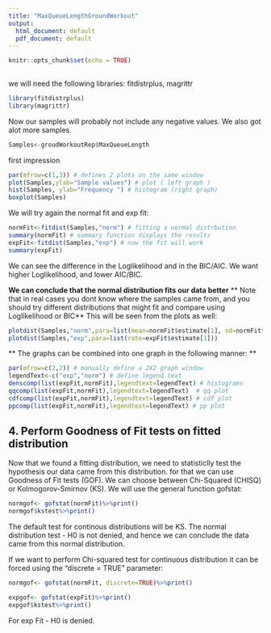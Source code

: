 ```yaml
---
title: "MaxQueueLengthGroundWorkout"
output:
  html_document: default
  pdf_document: default
---
```


```r
knitr::opts_chunk$set(echo = TRUE)
 

```

we will need the following libraries: fitdistrplus, magrittr
```r
library(fitdistrplus)
library(magrittr)
```

Now our samples will probably not include any negative values. We also got alot more samples. 
```r
Samples<-groudWorkoutRep$MaxQueueLength

```

first impression

```r
par(mfrow=c(1,3)) # defines 2 plots on the same window
plot(Samples,ylab="Sample values") # plot ( left graph )
hist(Samples, ylab="Frequency ") # histogram (right graph)
boxplot(Samples)
```

We will try again the normal fit and exp fit:

```r
normFit<-fitdist(Samples,"norm") # fitting a normal distrbution 
summary(normFit) # summary function displays the results 
expFit<-fitdist(Samples,"exp") # now the fit will work 
summary(expFit)
```

We can see the difference in the Loglikelihood and in the BIC/AIC. We want higher Loglikelihood, and lower AIC/BIC.

**We can conclude that the normal distribution fits our data better** 
** Note that in real cases you dont know where the samples came from, and you should try different distributions that might fit and compare using Loglikelihood or BIC** 
This will be seen from the plots as well:
```r
plotdist(Samples,"norm",para=list(mean=normFit$estimate[1], sd=normFit$estimate[2] ) )
plotdist(Samples,"exp",para=list(rate=expFit$estimate[1]))

```



** The graphs can be combined into one graph in the following manner: ** 

```r
par(mfrow=c(2,2)) # manually define a 2X2 graph window 
legendText<-c("exp","norm") # define legend text
denscomp(list(expFit,normFit),legendtext=legendText) # histograms
qqcomp(list(expFit,normFit),legendtext=legendText)  # qq plot
cdfcomp(list(expFit,normFit),legendtext=legendText) # cdf plot
ppcomp(list(expFit,normFit),legendtext=legendText) # pp plot
```


## 4. Perform Goodness of Fit tests on fitted distribution

Now that we found a fitting distribution, we need to statisticlly test the hypothesis our data came from this distribution. for that we can use Goodness of Fit tests (GOF). We can choose between Chi-Squared (CHISQ) or Kolmogorov-Smirnov (KS).
We will use the general function gofstat:

```r
normgof<- gofstat(normFit)%>%print()
normgof$kstest%>%print()
```

The default test for continous distributions will be KS. 
The normal distribution test - H0 is not denied, and hence we can conclude the data came from this normal distribution. 

If we want to perform Chi-squared test for continuous distribution it can be forced using the "discrete = TRUE" parameter:

```r
normgof<- gofstat(normFit, discrete=TRUE)%>%print()

```

```r
expgof<- gofstat(expFit)%>%print() 
expgof$kstest%>%print()
```
For exp Fit - H0 is denied. 

